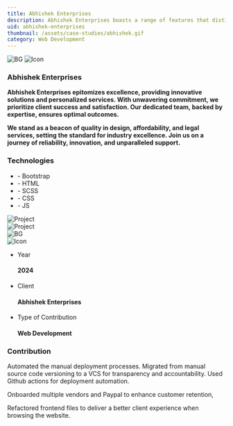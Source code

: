 ```yaml
---
title: Abhishek Enterprises
description: Abhishek Enterprises boasts a range of features that distinguish it as a leading tech company in the industry. These features contribute to its success and reputation for delivering cutting-edge solutions and services.
uid: abhishek-enterprises
thumbnail: /assets/case-studies/abhishek.gif
category: Web Development
---
```


<PortfolioHeader media="/assets/case-studies/banner-img.png" />

<div className="container">
  <div data-aos="zoom-in">
    <div class="d-flex project-infos-wrap shadow-box mb-24">
      <img src="/assets/bg1.png" alt="BG" class="bg-img" />
      <img src="/assets/icons/icon2-2.png" alt="Icon" />
      <div class="project-details-info flex-1">
        <h3>Abhishek Enterprises</h3>
        <p>
          <b>
            Abhishek Enterprises epitomizes excellence, providing innovative solutions and personalized services. With unwavering commitment, we prioritize client success and satisfaction. Our dedicated team, backed by expertise, ensures optimal outcomes.

We stand as a beacon of quality in design, affordability, and legal services, setting the standard for industry excellence. Join us on a journey of reliability, innovation, and unparalleled support.
          </b>
        </p>
      </div>
      <div class="project-details-info flex-1">
        <h3>Technologies</h3>
        <ul>
          <li>- Bootstrap</li>
          <li>- HTML</li>
          <li>- SCSS</li>
          <li>- CSS</li>
          <li>- JS</li>
        </ul>
      </div>
    </div>
  </div>
  <div class="row mb-24">
    <div class="col-md-6" data-aos="zoom-in">
      <div class="project-details-3-img">
        <img
          src="/assets/case-studies/ggg.png"
          alt="Project"
        />
      </div>
    </div>
    <div class="col-md-6" data-aos="zoom-in">
      <div class="project-details-3-img">
        <img
          src="/assets/case-studies/ggg1.png"
          alt="Project"
        />
      </div>
    </div>
  </div>
  <div data-aos="zoom-in">
    <div class="project-about-2 d-flex shadow-box mb-24">
      <img src="/assets/bg1.png" alt="BG" class="bg-img" />
      <div class="left-details">
        <img src="/assets/icons/icon3-2.png" alt="Icon" />
        <ul>
          <li>
            <p>Year</p>
            <h4>2024</h4>
          </li>
          <li>
            <p>Client</p>
            <h4>Abhishek Enterprises</h4>
          </li>
          <li>
            <p>Type of Contribution</p>
            <h4> Web Development</h4>
          </li>
        </ul>
      </div>
      <div class="right-details">
        <h3>Contribution</h3>
        <p>
          Automated the manual deployment processes. Migrated from manual source
          code versioning to a VCS for transparency and accountability. Used
          Github actions for deployment automation.
        </p>
        <p>
          Onboarded multiple vendors and Paypal to enhance customer retention,
        </p>
        <p>
          Refactored frontend files to deliver a better client experience when
          browsing the website.
        </p>
      </div>
    </div>
  </div>
</div>


<PortfolioFooter />
